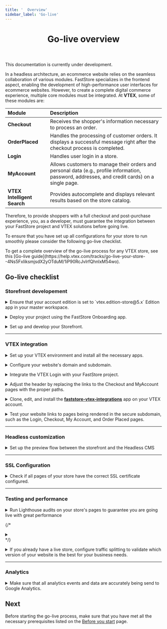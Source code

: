 ```yaml
---
title: '  Overview'
sidebar_label: 'Go-live'
---
```



<header>

# Go-live overview

</header>

<Callout type="warning" emoji="⚠️">
This documentation is currently under development.
</Callout>

In a headless architecture, an ecommerce website relies on the seamless collaboration of various modules. FastStore specializes in the frontend aspect, enabling the development of high-performance user interfaces for ecommerce websites. However, to create a complete digital commerce experience, multiple core modules must be integrated. At **VTEX**, some of these modules are:

| Module                      | Description                                                                                                                             |
| :-------------------------- | :-------------------------------------------------------------------------------------------------------------------------------------- |
| **Checkout**                | Receives the shopper's information necessary to process an order.                                                                       |
| **OrderPlaced**             | Handles the processing of customer orders. It displays a successful message right after the checkout process is completed.                                                            |
| **Login**                   | Handles user login in a store.                                                                                                          |
| **MyAccount**               | Allows customers to manage their orders and personal data (e.g., profile information, password, addresses, and credit cards) on a single page. |
| **VTEX Intelligent Search** | Provides autocomplete and displays relevant results based on the store catalog.                                                                 |

Therefore, to provide shoppers with a full checkout and post-purchase experience, you, as a developer, must guarantee the integration between your FastStore project and VTEX solutions before going live.

To ensure that you have set up all configurations for your store to run smoothly please consider the following go-live checklist.

<Callout type="info" emoji="ℹ️">
  To get a complete overview of the go-live process for any VTEX store, see this [Go-live guide](https://help.vtex.com/tracks/go-live-your-store--4Ns5FxIiksmjsdX2yOTduM/1iP90RcJvlrfQhnlxM54wo).
</Callout>

## Go-live checklist

### Storefront developement


<b><CheckboxField label="Checking the account edition" id="checkboxfield-default" /></b> 

<details>
<summary>Ensure that your account edition is set to `vtex.edition-store@5.x` Edition app in your master workspace.</summary>

| Management              | Reference                                                                                                                                                                       |
| :---------------------- | :------------------------------------------------------------------------------------------------------------------------------------------------------------------------------ |
| Agency and VTEX Support |  If your account uses a different Edition App version, [open a support ticket](https://help.vtex.com/en/support) requesting the installation of the vtex.edition-store@5.x.  |
</details>




<b><CheckboxField label="Deploying with FastStore Onboarding" id="checkboxfield-default" /></b> 

<details>
<summary>Deploy your project using the FastStore Onboarding app.</summary>

| Management | Reference                                                 |
| :--------- | :-------------------------------------------------------- |
| Agency     | [FastStore Onboarding](/docs/getting-started/onboarding)  |
</details>



<b><CheckboxField label="Setting up the project" id="checkboxfield-default" /></b>       

<details>
<summary>Set up and develop your Storefront.</summary>
| Management | Reference                                                          |
| :--------- | :----------------------------------------------------------------- |
| Agency     | [Setting up the project](/docs/getting-started/settingup-project)  |
</details>

---

### VTEX integration

<b><CheckboxField label="Setting up a VTEX account" id="checkboxfield-default" /></b>       

<details>
<summary>Set up your VTEX environment and install all the necessary apps.</summary>
| Management | Reference                                                          |
| :--------- | :----------------------------------------------------------------- |
| Agency     | [Setting up a VTEX account for FastStore](/docs/go-live/1-setting-up-vtex-account-for-faststore)  |
</details>


<b><CheckboxField label="Configuring external DNS for a custom domain" id="checkboxfield-default" /></b>       

<details>
<summary>Configure your website's domain and subdomain.</summary>
| Management | Reference                                                          |
| :--------- | :----------------------------------------------------------------- |
| Agency and VTEX Support    | [Configuring external DNS for a custom domain](/docs/go-live/2-configuring-external-dns)  |
</details>


<b><CheckboxField label="Integrating the VTEX Login" id="checkboxfield-default" /></b>       

<details>
<summary>Integrate the VTEX Login with your FastStore project.</summary>
| Management | Reference                                                          |
| :--------- | :----------------------------------------------------------------- |
| Agency and VTEX Support    | [Integrating the VTEX Login](/docs/go-live/3-integrating-the-the-vtex-login)  |
</details>


<b><CheckboxField label="Integrating the VTEX Checkout" id="checkboxfield-default" /></b>       

<details>
<summary>Adjust the header by replacing the links to the Checkout and MyAccount pages with the proper paths.</summary>
| Management | Reference                                                          |
| :--------- | :----------------------------------------------------------------- |
| Agency and VTEX Support    | [Integrating the VTEX Checkout](/docs/go-live/4-integrating-the-vtex-checkout)  |
</details>


<b><CheckboxField label="Integrating the VTEX Order Placed and My Account" id="checkboxfield-default" /></b>       

<details>
<summary>Clone, edit, and install the <b><a href="https://github.com/vtex/faststore-vtex-integrations/">faststore-vtex-integrations</a></b> app on your VTEX account.</summary>
| Management | Reference                                                          |
| :--------- | :----------------------------------------------------------------- |
| Agency and VTEX Support    | [Integrating the VTEX Order Placed and My Account](/docs/go-live/5-integrating-the-vtex-order-placed-and-my-account)  |
</details>


<b><CheckboxField label="Checking the pages in the secure domain" id="checkboxfield-default" /></b>       

<details>
<summary>Test your website links to pages being rendered in the secure subdomain, such as the Login, Checkout, My Account, and Order Placed pages.</summary>
**Management**: Agency
</details>

---

### Headless customization

<b><CheckboxField label="Integrating the storefront with VTEX Headless CMS" id="checkboxfield-default" /></b>       

<details>
<summary>Set up the preview flow between the storefront and the Headless CMS</summary>
| Management | Reference  -  |
| :--------- | :------------ |
| Agency     | [VTEX Headless CMS]()  |
</details>

---

### SSL Configuration

<b><CheckboxField label="Checking the pages SSL certificate" id="checkboxfield-default" /></b>       

<details>
<summary>Check if all pages of your store have the correct SSL certificate configured.</summary>
**Management:** Agency
</details>

---

### Testing and performance

<b><CheckboxField label="Performing Lighthouse audits" id="checkboxfield-default" /></b>       

<details>
<summary>Run Lighthouse audits on your store's pages to guarantee you are going live with great performance</summary>
**Management:** Agency

- Run Lighthouse audits on your store's Home Page, Product Listing Page (PLP), Product Details Page (PDP), and custom pages.
- All pages must have Lighthouse Score equal or more than 60 on mobile devices.
- Any publication will be automatically blocked by the system until all checks pass.
</details>

{/* <b><CheckboxField label="Sentry" id="checkboxfield-default" /></b>       

<details>
<summary></summary>
| Management | Reference  |
| :--------- | :------------ |
| Agency and VTEX Support    | Coming soon!  |

</details> */}




<b><CheckboxField label="Setting up Traffic Splitting" id="checkboxfield-default" /></b>       

<details>
<summary>If you already have a live store, configure traffic splitting to validate which version of your website is the best for your business needs.</summary>
**Management:** VTEX Support

</details>

---

### Analytics

<b><CheckboxField label="Managing the Analytics module" id="checkboxfield-default" /></b>       

<details>
<summary>Make sure that all analytics events and data are accurately being send to Google Analytics.</summary>
| Management | Reference |
| :--------- | :------------ |
| Agency    | Coming soon!  |
</details>

## Next 

Before starting the go-live process, make sure that you have met all the necessary prerequisites listed on the [Before you start](/docs/go-live/before-you-start) page.

